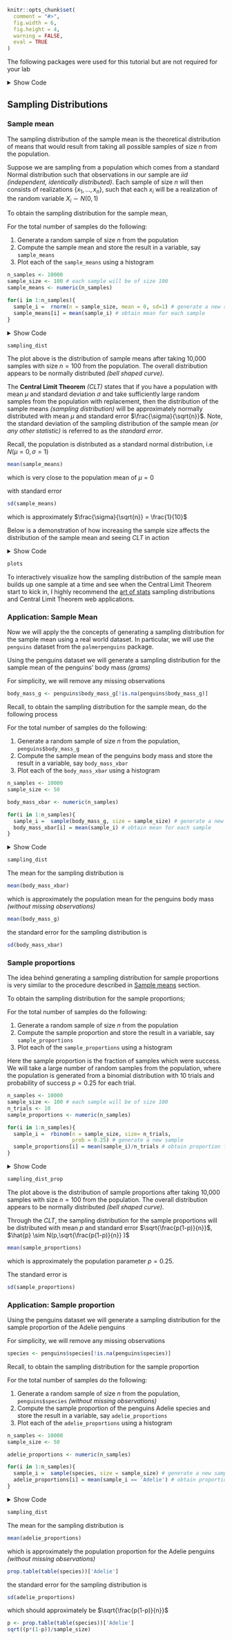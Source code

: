 ```r
knitr::opts_chunk$set(
  comment = "#>",
  fig.width = 6,
  fig.height = 4,
  warning = FALSE,
  eval = TRUE
)
```

The following packages were used for this tutorial but are not required for your lab

<details>

<summary>Show Code</summary>
```r
library(ggplot2)
library(patchwork)
library(palmerpenguins)
```
</details>


## Sampling Distributions

### Sample mean

The sampling distribution of the sample mean is the theoretical distribution of means that would result from taking all possible samples of size $n$ from the population.

Suppose we are sampling from a population which comes from a standard Normal distribution such that observations in our sample are *iid (independent, identically distributed)*. Each sample of size $n$ will then consists of realizations $\{x_1,\dots,x_n\}$, such that each $x_i$ will be a realization of the random variable $X_i \sim N(0,1)$

To obtain the sampling distribution for the sample mean,

For the total number of samples do the following:

(1) Generate a random sample of size $n$ from the population
(2) Compute the sample mean and store the result in a variable, say `sample_means`
(3) Plot each of the `sample_means` using a histogram


```r
n_samples <- 10000
sample_size <- 100 # each sample will be of size 100
sample_means <- numeric(n_samples)

for(i in 1:n_samples){
  sample_i =  rnorm(n = sample_size, mean = 0, sd=1) # generate a new sample
  sample_means[i] = mean(sample_i) # obtain mean for each sample
}
```

<details>
<summary>Show Code</summary>
```r
sampling_dist <- ggplot(data.frame(sample_means),aes(sample_means))+
  geom_histogram(fill = 'steelblue',alpha = 0.3,
                 color = 'black',bins=30)+
  labs(title = 'Sampling distribution',
       x = 'Sample means',y = '')
```
</details>


```r
sampling_dist
```

The plot above is the distribution of sample means after taking 10,000 samples with size $n=100$ from the population. The overall distribution appears to be normally distributed *(bell shaped curve)*.


The **Central Limit Theorem** *(CLT)* states that if you have a population with mean $\mu$ and standard deviation $\sigma$ and take sufficiently large random samples from the population with replacement, then the distribution of the sample means *(sampling distribution)* will be approximately normally distributed with mean $\mu$ and standard error $\frac{\sigma}{\sqrt{n}}$. Note, the standard deviation of the sampling distribution of the sample mean *(or any other statistic)* is referred to as the *standard error*.

Recall, the population is distributed as a standard normal distribution, i.e $N(\mu=0,\sigma=1)$

```r
mean(sample_means)
```
which is very close to the population mean of $\mu =0$


with standard error 

```r
sd(sample_means)
```

which is approximately $\frac{\sigma}{\sqrt{n}} = \frac{1}{10}$

Below is a demonstration of how increasing the sample size affects the distribution of the sample mean and seeing *CLT* in action

<details>
<summary>Show Code</summary>
```r
n_samples <- 100
sample_means <- numeric(n_samples)

for(i in 1:n_samples){
  sample_i =  rnorm(n = n_samples, mean = 0, sd=1) # generate a new sample
  sample_means[i] = mean(sample_i) # obtain mean for each sample
}

sample_mean <- round(mean(sample_means),3)
standard_error <- round(sd(sample_means),3)

sampling_dist100 <- ggplot(data.frame(sample_means),aes(sample_means))+
  geom_histogram(fill = 'steelblue',alpha = 0.3,
                 color = 'black',bins=30)+
  labs(title = 'Sampling distribution',
       x = 'Sample means',y = '',
       subtitle = paste0('mean=',sample_mean,
                         ', standard error=',standard_error))+
  facet_grid(~100)
```


```r
n_samples <- 1000
sample_means <- numeric(n_samples)

for(i in 1:n_samples){
  sample_i =  rnorm(n = n_samples, mean = 0, sd=1) # generate a new sample
  sample_means[i] = mean(sample_i) # obtain mean for each sample
}

sample_mean <- round(mean(sample_means),3)
standard_error <- round(sd(sample_means),3)

sampling_dist1000 <- ggplot(data.frame(sample_means),aes(sample_means))+
  geom_histogram(fill = 'steelblue',alpha = 0.3,
                 color = 'black',bins=30)+
  labs(title = 'Sampling distribution',
       x = 'Sample means',y = '',
       subtitle = paste0('mean=',sample_mean,
                         ', standard error=',standard_error))+
  facet_grid(~1000)
```

```r
n_samples <- 5000
sample_means <- numeric(n_samples)

for(i in 1:n_samples){
  sample_i =  rnorm(n = n_samples, mean = 0, sd=1) # generate a new sample
  sample_means[i] = mean(sample_i) # obtain mean for each sample
}

sample_mean <- round(mean(sample_means),3)
standard_error <- round(sd(sample_means),3)

sampling_dist5000 <- ggplot(data.frame(sample_means),aes(sample_means))+
  geom_histogram(fill = 'steelblue',alpha = 0.3,
                 color = 'black',bins=30)+
  labs(title = 'Sampling distribution',
       x = 'Sample means',y = '',
       subtitle = paste0('mean=',sample_mean,
                         ', standard error=',standard_error))+
  facet_grid(~5000)
```


```r
n_samples <- 10000
sample_means <- numeric(n_samples)

for(i in 1:n_samples){
  sample_i =  rnorm(n = n_samples, mean = 0, sd=1) # generate a new sample
  sample_means[i] = mean(sample_i) # obtain mean for each sample
}

sample_mean <- round(mean(sample_means),3)
standard_error <- round(sd(sample_means),3)

sampling_dist10000 <- ggplot(data.frame(sample_means),aes(sample_means))+
  geom_histogram(fill = 'steelblue',alpha = 0.3,
                 color = 'black',bins=30)+
  labs(title = 'Sampling distribution',
       x = 'Sample means',y = '',
       subtitle = paste0('mean=',sample_mean,
                         ', standard error=',standard_error))+
  facet_grid(~10000)
```


```r
plots <- sampling_dist100 + sampling_dist1000 + sampling_dist5000 +
  sampling_dist10000 + plot_layout(nrow=2, ncol=2)
```

</details>


```r
plots
```


To interactively visualize how the sampling distribution of the 
sample mean builds up one sample at a time and see when the Central Limit Theorem start to kick in, I highly recommend the [art of stats](https://artofstat.com/web-apps) sampling distributions and Central Limit Theorem web applications.


### Application: Sample Mean

Now we will apply the the concepts of generating a sampling distribution for the sample mean using a real world dataset. In particular, we will use the `penguins` dataset from the `palmerpenguins` package.

Using the penguins dataset we will generate a sampling distribution for the sample mean of the penguins' body mass *(grams)*

For simplicity, we will remove any missing observations

```r
body_mass_g <- penguins$body_mass_g[!is.na(penguins$body_mass_g)]
```

Recall, to obtain the sampling distribution for the sample mean, do the following process

For the total number of samples do the following:

(1) Generate a random sample of size $n$ from the population, `penguins$body_mass_g`
(2) Compute the sample mean of the penguins body mass and store the result in a variable, say `body_mass_xbar`
(3) Plot each of the `body_mass_xbar` using a histogram


```r
n_samples <- 10000
sample_size <- 50

body_mass_xbar <- numeric(n_samples)

for(i in 1:n_samples){
  sample_i =  sample(body_mass_g, size = sample_size) # generate a new sample
  body_mass_xbar[i] = mean(sample_i) # obtain mean for each sample
}
```

<details>
<summary>Show Code</summary>
```r
sampling_dist <- ggplot(data.frame(body_mass_xbar),
                        aes(body_mass_xbar))+
  geom_histogram(fill = 'steelblue',alpha = 0.3,
                 color = 'black',bins=30)+
  labs(title = 'Sampling distribution of Sample Mean',
       subtitle = 'Penguins body mass (grams)',
       x = 'Sample means',y = '')
```
</details>


```r
sampling_dist
```

The mean for the sampling distribution is

```r
mean(body_mass_xbar)
```

which is approximately the population mean for the penguins body mass *(without missing observations)*

```r
mean(body_mass_g)
```

the standard error for the sampling distribution is

```r
sd(body_mass_xbar)
```




### Sample proportions

The idea behind generating a sampling distribution for sample proportions is very similar to the procedure described in [Sample means](#sample-mean) section.

To obtain the sampling distribution for the sample proportions;

For the total number of samples do the following:

(1) Generate a random sample of size $n$ from the population
(2) Compute the sample proportion and store the result in a variable, say `sample_proportions`
(3) Plot each of the `sample_proportions` using a histogram

Here the sample proportion is the fraction of samples which were success. We will take a large number of random samples from the population, where the population is generated from a binomial distribution with 10 trials and probability of success $p=0.25$ for each trial.


```r
n_samples <- 10000
sample_size <- 100 # each sample will be of size 100
n_trials <- 10
sample_proportions <- numeric(n_samples)

for(i in 1:n_samples){
  sample_i =  rbinom(n = sample_size, size= n_trials, 
                     prob = 0.25) # generate a new sample
  sample_proportions[i] = mean(sample_i)/n_trials # obtain proportion for each sample
}
```

<details>
<summary>Show Code</summary>
```r
sampling_dist_prop <- ggplot(data.frame(sample_proportions),
                             aes(sample_proportions))+
  geom_histogram(fill = 'steelblue',alpha = 0.3,
                 color = 'black',bins=30)+
  labs(title = 'Sampling distribution',
       x = 'Sample proportions',y = '')
```
</details>


```r
sampling_dist_prop
```

The plot above is the distribution of sample proportions after taking 10,000 samples with size $n=100$ from the population. The overall distribution appears to be normally distributed *(bell shaped curve)*.


Through the *CLT*, the sampling distribution for the sample proportions will be distributed with mean $p$ and standard error $\sqrt{\frac{p(1-p)}{n}}$, $\hat{p} \sim N(p,\sqrt{\frac{p(1-p)}{n}} )$


```r
mean(sample_proportions)
```

which is approximately the population parameter $p=0.25$.

The standard error is 

```r
sd(sample_proportions)
```



### Application: Sample proportion


Using the penguins dataset we will generate a sampling distribution for the sample proportion of the Adelie penguins

For simplicity, we will remove any missing observations

```r
species <- penguins$species[!is.na(penguins$species)]
```

Recall, to obtain the sampling distribution for the sample proportion

For the total number of samples do the following:

(1) Generate a random sample of size $n$ from the population, `penguins$species` *(without missing observations)*
(2) Compute the sample proportion of the penguins Adelie species and store the result in a variable, say `adelie_proportions`
(3) Plot each of the `adelie_proportions` using a histogram


```r
n_samples <- 10000
sample_size <- 50

adelie_proportions <- numeric(n_samples)

for(i in 1:n_samples){
  sample_i =  sample(species, size = sample_size) # generate a new sample from the population
  adelie_proportions[i] = mean(sample_i == 'Adelie') # obtain proportion for each sample
}
```

<details>
<summary>Show Code</summary>
```r
sampling_dist <- ggplot(data.frame(adelie_proportions),
                        aes(adelie_proportions))+
  geom_bar(fill = 'steelblue',alpha = 0.3,
                 color = 'black')+
  labs(title = 'Sampling distribution of Sample Proportion',
       subtitle = "Adelie penguins",
       x = 'Sample proportions',y = '')
```
</details>


```r
sampling_dist
```

The mean for the sampling distribution is

```r
mean(adelie_proportions)
```

which is approximately the population proportion for the Adelie penguins *(without missing observations)*

```r
prop.table(table(species))['Adelie']
```

the standard error for the sampling distribution is

```r
sd(adelie_proportions)
```

which should approximately be $\sqrt{\frac{p(1-p)}{n}}$

```r
p <- prop.table(table(species))['Adelie']
sqrt((p*(1-p))/sample_size)
```


